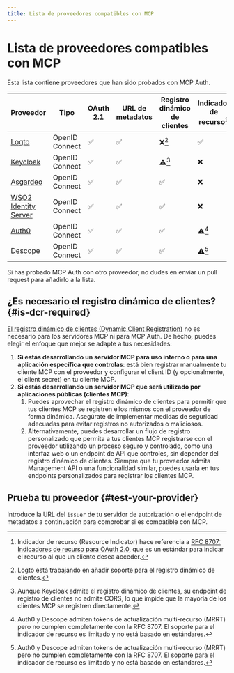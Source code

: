 ```yaml
---
title: Lista de proveedores compatibles con MCP
---
```




# Lista de proveedores compatibles con MCP

Esta lista contiene proveedores que han sido probados con MCP Auth.

| Proveedor                                                 | Tipo           | OAuth 2.1 | URL de metadatos | Registro dinámico de clientes | Indicador de recurso[^1] |
| --------------------------------------------------------- | -------------- | --------- | ---------------- | ----------------------------- | ------------------------ |
| [Logto](https://logto.io)                                 | OpenID Connect | ✅        | ✅               | ❌[^2]                        | ✅                       |
| [Keycloak](https://www.keycloak.org)                      | OpenID Connect | ✅        | ✅               | ⚠️[^3]                        | ❌                       |
| [Asgardeo](https://wso2.com/asgardeo)                     | OpenID Connect | ✅        | ✅               | ✅                            | ❌                       |
| [WSO2 Identity Server](https://wso2.com/identity-server/) | OpenID Connect | ✅        | ✅               | ✅                            | ❌                       |
| [Auth0](https://www.auth0.com)                            | OpenID Connect | ✅        | ✅               | ✅                            | ⚠️[^4]                   |
| [Descope](https://www.descope.com)                        | OpenID Connect | ✅        | ✅               | ✅                            | ⚠️[^4]                   |

Si has probado MCP Auth con otro proveedor, no dudes en enviar un pull request para añadirlo a la lista.

[^1]: Indicador de recurso (Resource Indicator) hace referencia a [RFC 8707: Indicadores de recurso para OAuth 2.0](https://datatracker.ietf.org/doc/html/rfc8707), que es un estándar para indicar el recurso al que un cliente desea acceder.

[^2]: Logto está trabajando en añadir soporte para el registro dinámico de clientes.

[^3]: Aunque Keycloak admite el registro dinámico de clientes, su endpoint de registro de clientes no admite CORS, lo que impide que la mayoría de los clientes MCP se registren directamente.

[^4]: Auth0 y Descope admiten tokens de actualización multi-recurso (MRRT) pero no cumplen completamente con la RFC 8707. El soporte para el indicador de recurso es limitado y no está basado en estándares.

## ¿Es necesario el registro dinámico de clientes? \{#is-dcr-required}

[El registro dinámico de clientes (Dynamic Client Registration)](https://datatracker.ietf.org/doc/html/rfc7591) no es necesario para los servidores MCP ni para MCP Auth. De hecho, puedes elegir el enfoque que mejor se adapte a tus necesidades:

1. **Si estás desarrollando un servidor MCP para uso interno o para una aplicación específica que controlas**: está bien registrar manualmente tu cliente MCP con el proveedor y configurar el client ID (y opcionalmente, el client secret) en tu cliente MCP.
2. **Si estás desarrollando un servidor MCP que será utilizado por aplicaciones públicas (clientes MCP)**:
   1. Puedes aprovechar el registro dinámico de clientes para permitir que tus clientes MCP se registren ellos mismos con el proveedor de forma dinámica. Asegúrate de implementar medidas de seguridad adecuadas para evitar registros no autorizados o maliciosos.
   2. Alternativamente, puedes desarrollar un flujo de registro personalizado que permita a tus clientes MCP registrarse con el proveedor utilizando un proceso seguro y controlado, como una interfaz web o un endpoint de API que controles, sin depender del registro dinámico de clientes.
      Siempre que tu proveedor admita Management API o una funcionalidad similar, puedes usarla en tus endpoints personalizados para registrar los clientes MCP.

## Prueba tu proveedor \{#test-your-provider}

Introduce la URL del `issuer` de tu servidor de autorización o el endpoint de metadatos a continuación para comprobar si es compatible con MCP.

<TestProvider />